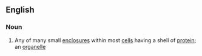 ==English==

===Noun===
{{en-noun}}

#{{biology}} Any of many small [[enclosure]]s within most [[cell]]s having a shell of [[protein]]; an [[organelle]]